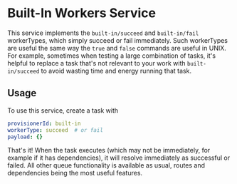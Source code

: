 # Built-In Workers Service

This service implements the `built-in/succeed` and `built-in/fail` workerTypes, which simply succeed or fail immediately.
Such workerTypes are useful the same way the `true` and `false` commands are useful in UNIX.
For example, sometimes when testing a large combination of tasks, it's helpful to replace a task that's not relevant to your work with `built-in/succeed` to avoid wasting time and energy running that task.

## Usage

To use this service, create a task with

```yaml
provisionerId: built-in
workerType: succeed  # or fail
payload: {}
```

That's it!
When the task executes (which may not be immediately, for example if it has dependencies), it will resolve immediately as successful or failed.
All other queue functionality is available as usual, routes and dependencies being the most useful features.
